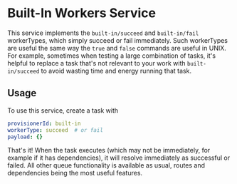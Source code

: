 # Built-In Workers Service

This service implements the `built-in/succeed` and `built-in/fail` workerTypes, which simply succeed or fail immediately.
Such workerTypes are useful the same way the `true` and `false` commands are useful in UNIX.
For example, sometimes when testing a large combination of tasks, it's helpful to replace a task that's not relevant to your work with `built-in/succeed` to avoid wasting time and energy running that task.

## Usage

To use this service, create a task with

```yaml
provisionerId: built-in
workerType: succeed  # or fail
payload: {}
```

That's it!
When the task executes (which may not be immediately, for example if it has dependencies), it will resolve immediately as successful or failed.
All other queue functionality is available as usual, routes and dependencies being the most useful features.
